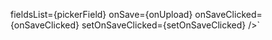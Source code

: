 

fieldsList={pickerField} 
onSave={onUpload} 
onSaveClicked={onSaveClicked} 
setOnSaveClicked={setOnSaveClicked} />`


<ComponentTopInfo componentName="FormWrapper" example={exampleString} codeString={FormWrapperString} />